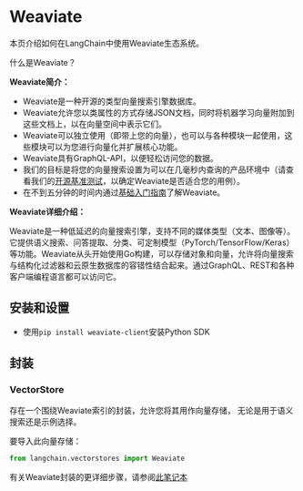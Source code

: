 # Weaviate

本页介绍如何在LangChain中使用Weaviate生态系统。

什么是Weaviate？

**Weaviate简介：**
- Weaviate是一种开源的类型向量搜索引擎数据库。
- Weaviate允许您以类属性的方式存储JSON文档，同时将机器学习向量附加到这些文档上，以在向量空间中表示它们。
- Weaviate可以独立使用（即带上您的向量），也可以与各种模块一起使用，这些模块可以为您进行向量化并扩展核心功能。
- Weaviate具有GraphQL-API，以便轻松访问您的数据。
- 我们的目标是将您的向量搜索设置为可以在几毫秒内查询的产品环境中（请查看我们的[开源基准测试](https://weaviate.io/developers/weaviate/current/benchmarks/)，以确定Weaviate是否适合您的用例）。
- 在不到五分钟的时间内通过[基础入门指南](https://weaviate.io/developers/weaviate/current/core-knowledge/basics.html)了解Weaviate。

**Weaviate详细介绍：**

Weaviate是一种低延迟的向量搜索引擎，支持不同的媒体类型（文本、图像等）。它提供语义搜索、问答提取、分类、可定制模型（PyTorch/TensorFlow/Keras）等功能。Weaviate从头开始使用Go构建，可以存储对象和向量，允许将向量搜索与结构化过滤器和云原生数据库的容错性结合起来。通过GraphQL、REST和各种客户端编程语言都可以访问它。

## 安装和设置
- 使用`pip install weaviate-client`安装Python SDK
## 封装

### VectorStore

存在一个围绕Weaviate索引的封装，允许您将其用作向量存储，
无论是用于语义搜索还是示例选择。

要导入此向量存储：
```python
from langchain.vectorstores import Weaviate
```

有关Weaviate封装的更详细步骤，请参阅[此笔记本](/docs/modules/data_connection/vectorstores/integrations/weaviate.html)
